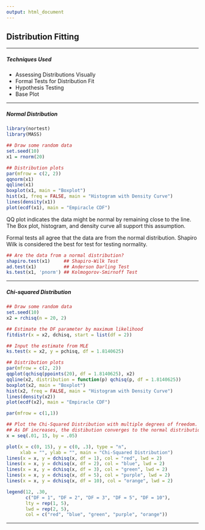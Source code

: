 ```yaml
---
output: html_document
---
```


## **Distribution Fitting**

---

##### **Techniques Used**
  * Assessing Distributions Visually
  * Formal Tests for Distribution Fit
  * Hypothesis Testing
  * Base Plot

---

##### **Normal Distribution**

```r
library(nortest)
library(MASS)

## Draw some random data
set.seed(10)
x1 = rnorm(20)

## Distribution plots
par(mfrow = c(2, 2))
qqnorm(x1)
qqline(x1)
boxplot(x1, main = "Boxplot")
hist(x1, freq = FALSE, main = "Histogram with Density Curve")
lines(density(x1))
plot(ecdf(x1), main = "Empiracle CDF")

```

QQ plot indicates the data might be normal by remaining close to the line. The Box plot, histogram, and density curve all support this assumption. 

Formal tests all agree that the data are from the normal distribution. Shapiro Wilk is considered the best for test for testing normality. 

```r
## Are the data from a normal distribution?
shapiro.test(x1)     ## Shapiro-Wilk Test
ad.test(x1)          ## Anderson Darling Test
ks.test(x1, 'pnorm') ## Kolmogorov-Smirnoff Test

```

---

##### **Chi-squared Distribution**

```r
## Draw some random data
set.seed(10)
x2 = rchisq(n = 20, 2)

## Estimate the DF parameter by maximum likelihood 
fitdistr(x = x2, dchisq, start = list(df = 2))

## Input the estimate from MLE
ks.test(x = x2, y = pchisq, df = 1.8140625)

## Distribution plots
par(mfrow = c(2, 2))
qqplot(qchisq(ppoints(20), df = 1.8140625), x2)
qqline(x2, distribution = function(p) qchisq(p, df = 1.8140625))
boxplot(x2, main = "Boxplot")
hist(x2, freq = FALSE, main = "Histogram with Density Curve")
lines(density(x2))
plot(ecdf(x2), main = "Empiracle CDF")

```

```r

par(mfrow = c(1,1))

## Plot the Chi-Squared Distribution with multiple degrees of freedom.
## As DF increases, the distibution converges to the normal distribution
x = seq(.01, 15, by = .05)

plot(x = c(0, 15), y = c(0, .3), type = "n", 
     xlab = "", ylab = "", main = "Chi-Squared Distribution")
lines(x = x, y = dchisq(x, df = 1), col = "red", lwd = 2)
lines(x = x, y = dchisq(x, df = 2), col = "blue", lwd = 2)
lines(x = x, y = dchisq(x, df = 3), col = "green", lwd = 2)
lines(x = x, y = dchisq(x, df = 5), col = "purple", lwd = 2)
lines(x = x, y = dchisq(x, df = 10), col = "orange", lwd = 2)

legend(12, .30,
       c("DF = 1", "DF = 2", "DF = 3", "DF = 5", "DF = 10"),
       lty = rep(1, 5),
       lwd = rep(2, 5),
       col = c("red", "blue", "green", "purple", "orange"))

```


---